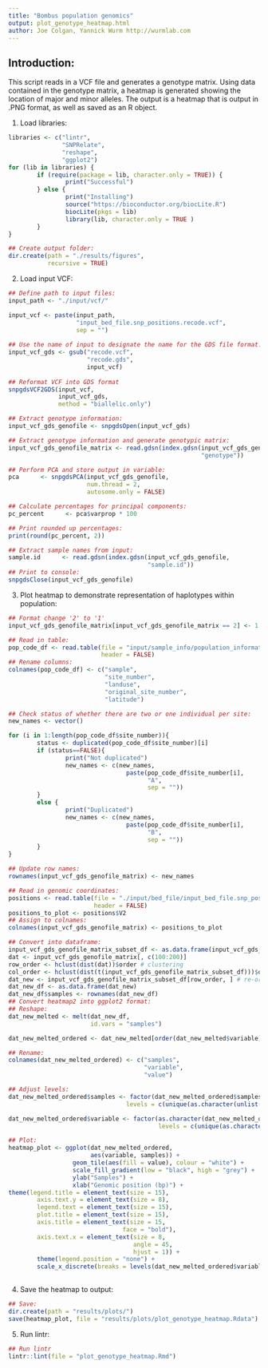 ```yaml
---
title: "Bombus population genomics"
output: plot_genotype_heatmap.html
author: Joe Colgan, Yannick Wurm http://wurmlab.com
---
```


## Introduction:
This script reads in a VCF file and generates a genotype matrix.
Using data contained in the genotype matrix, a heatmap is generated showing the location of
major and minor alleles.
The output is a heatmap that is output in .PNG format, as well as saved as an R object.  

1. Load libraries:  

```r
libraries <- c("lintr",
               "SNPRelate",
               "reshape",
               "ggplot2")
for (lib in libraries) {
        if (require(package = lib, character.only = TRUE)) {
                print("Successful")
        } else {
                print("Installing")
                source("https://bioconductor.org/biocLite.R")
                biocLite(pkgs = lib)
                library(lib, character.only = TRUE )
        }
}

## Create output folder:
dir.create(path = "./results/figures",
           recursive = TRUE)
```

2. Load input VCF:

```r
## Define path to input files:
input_path <- "./input/vcf/"

input_vcf <- paste(input_path,
                   "input_bed_file.snp_positions.recode.vcf",
                   sep = "")
                   
## Use the name of input to designate the name for the GDS file format.
input_vcf_gds <- gsub("recode.vcf",
                      "recode.gds",
                      input_vcf)
                      
## Reformat VCF into GDS format
snpgdsVCF2GDS(input_vcf,
              input_vcf_gds,
              method = "biallelic.only")

## Extract genotype information:
input_vcf_gds_genofile <- snpgdsOpen(input_vcf_gds)

## Extract genotype information and generate genotypic matrix:  
input_vcf_gds_genofile_matrix <- read.gdsn(index.gdsn(input_vcf_gds_genofile,
                                                      "genotype"))

## Perform PCA and store output in variable:  
pca      <- snpgdsPCA(input_vcf_gds_genofile,
                      num.thread = 2,
                      autosome.only = FALSE)

## Calculate percentages for principal components:  
pc_percent      <- pca$varprop * 100

## Print rounded up percentages:  
print(round(pc_percent, 2))

## Extract sample names from input:  
sample.id      <- read.gdsn(index.gdsn(input_vcf_gds_genofile,
                                       "sample.id"))
## Print to console:
snpgdsClose(input_vcf_gds_genofile)
```

3. Plot heatmap to demonstrate representation of haplotypes within population:

```r
## Format change '2' to '1'
input_vcf_gds_genofile_matrix[input_vcf_gds_genofile_matrix == 2] <- 1

## Read in table:
pop_code_df <- read.table(file = "input/sample_info/population_information.txt",
                          header = FALSE)
## Rename columns:
colnames(pop_code_df) <- c("sample",
                           "site_number",
                           "landuse",
                           "original_site_number",
                           "latitude")

## Check status of whether there are two or one individual per site:
new_names <- vector()

for (i in 1:length(pop_code_df$site_number)){
        status <- duplicated(pop_code_df$site_number)[i]
        if (status==FALSE){
                print("Not duplicated")
                new_names <- c(new_names,
                                 paste(pop_code_df$site_number[i],
                                       "A",
                                       sep = ""))
        }
        else {
                print("Duplicated")
                new_names <- c(new_names,
                                 paste(pop_code_df$site_number[i],
                                       "B",
                                       sep = ""))
        }
}

## Update row names:
rownames(input_vcf_gds_genofile_matrix) <- new_names

## Read in genomic coordinates:
positions <- read.table(file = "./input/bed_file/input_bed_file.snp_positions.txt",
                        header = FALSE)
positions_to_plot <- positions$V2
## Assign to colnames:
colnames(input_vcf_gds_genofile_matrix) <- positions_to_plot

## Convert into dataframe:
input_vcf_gds_genofile_matrix_subset_df <- as.data.frame(input_vcf_gds_genofile_matrix)
dat <- input_vcf_gds_genofile_matrix[, c(100:200)]
row_order <- hclust(dist(dat))$order # clustering
col_order <- hclust(dist(t(input_vcf_gds_genofile_matrix_subset_df)))$order
dat_new <- input_vcf_gds_genofile_matrix_subset_df[row_order, ] # re-order matrix accoring to clustering
dat_new_df <- as.data.frame(dat_new)
dat_new_df$samples <- rownames(dat_new_df)
## Convert heatmap2 into ggplot2 format:
## Reshape:
dat_new_melted <- melt(dat_new_df,
                       id.vars = "samples")

dat_new_melted_ordered <- dat_new_melted[order(dat_new_melted$variable), ]

## Rename:
colnames(dat_new_melted_ordered) <- c("samples",
                                      "variable",
                                      "value")

## Adjust levels:
dat_new_melted_ordered$samples <- factor(dat_new_melted_ordered$samples,
                                 levels = c(unique(as.character(unlist(dat_new_melted_ordered$samples)))))

dat_new_melted_ordered$variable <- factor(as.character(dat_new_melted_ordered$variable),
                                          levels = c(unique(as.character(unlist(dat_new_melted_ordered$variable)))))

## Plot:
heatmap_plot <- ggplot(dat_new_melted_ordered,
                       aes(variable, samples)) +
                  geom_tile(aes(fill = value), colour = "white") +
                  scale_fill_gradient(low = "black", high = "grey") +
                  ylab("Samples") +
                  xlab("Genomic position (bp)") +
theme(legend.title = element_text(size = 15),
        axis.text.y = element_text(size = 8),
        legend.text = element_text(size = 15),
        plot.title = element_text(size = 15),
        axis.title = element_text(size = 15,
                                face = "bold"),
        axis.text.x = element_text(size = 8,
                                   angle = 45,
                                   hjust = 1)) +
        theme(legend.position = "none") +
        scale_x_discrete(breaks = levels(dat_new_melted_ordered$variable)[c(T,
                                                                            rep(F, 20))])
```

4. Save the heatmap to output:

```r
## Save:
dir.create(path = "results/plots/")
save(heatmap_plot, file = "results/plots/plot_genotype_heatmap.Rdata")
```

5. Run lintr:

```r
## Run lintr
lintr::lint(file = "plot_genotype_heatmap.Rmd")
```
